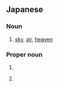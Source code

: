 ==Japanese==

===Noun===
{{ja-noun}}

# {{ja-def|空}} [[sky]], [[air]], [[heaven]]

===Proper noun===
{{ja-pos|proper}}

# {{given name|ja|unisex}}
# {{ja-def|大翔}} {{given name|ja|male|A=a|sort=つばさ}}